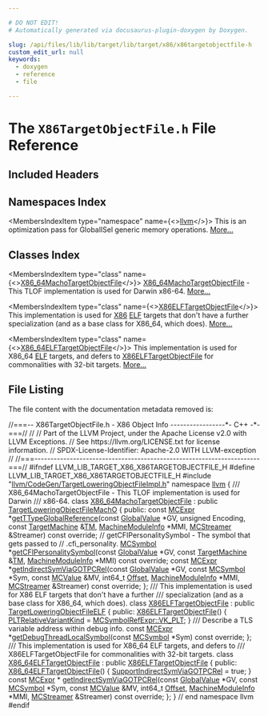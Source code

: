 ```yaml
---

# DO NOT EDIT!
# Automatically generated via docusaurus-plugin-doxygen by Doxygen.

slug: /api/files/lib/lib/target/lib/target/x86/x86targetobjectfile-h
custom_edit_url: null
keywords:
  - doxygen
  - reference
  - file

---
```





# The `X86TargetObjectFile.h` File Reference

<DoxygenPage pluginConfig={pluginConfig}>



## Included Headers

<IncludesList>
<IncludesListItem
  filePath="llvm/CodeGen/TargetLoweringObjectFileImpl.h"
  permalink="/docs/api/files/include/include/llvm/include/llvm/codegen/targetloweringobjectfileimpl-h"
  isLocal="true" />
</IncludesList>

## Namespaces Index

<MembersIndex>

<MembersIndexItem
  type="namespace"
  name={<><a href="/docs/api/namespaces/llvm">llvm</a></>}>
This is an optimization pass for GlobalISel generic memory operations. <a href="/docs/api/namespaces/llvm/#details">More...</a>
</MembersIndexItem>

</MembersIndex>

## Classes Index

<MembersIndex>

<MembersIndexItem
  type="class"
  name={<><a href="/docs/api/classes/llvm/x86-64machotargetobjectfile">X86_64MachoTargetObjectFile</a></>}>
<a href="/docs/api/classes/llvm/x86-64machotargetobjectfile">X86&#95;64MachoTargetObjectFile</a> - This TLOF implementation is used for Darwin x86-64. <a href="/docs/api/classes/llvm/x86-64machotargetobjectfile/#details">More...</a>
</MembersIndexItem>

<MembersIndexItem
  type="class"
  name={<><a href="/docs/api/classes/llvm/x86elftargetobjectfile">X86ELFTargetObjectFile</a></>}>
This implementation is used for <a href="/docs/api/namespaces/llvm/x86">X86</a> <a href="/docs/api/namespaces/llvm/elf">ELF</a> targets that don&#39;t have a further specialization (and as a base class for X86&#95;64, which does). <a href="/docs/api/classes/llvm/x86elftargetobjectfile/#details">More...</a>
</MembersIndexItem>

<MembersIndexItem
  type="class"
  name={<><a href="/docs/api/classes/llvm/x86-64elftargetobjectfile">X86_64ELFTargetObjectFile</a></>}>
This implementation is used for X86&#95;64 <a href="/docs/api/namespaces/llvm/elf">ELF</a> targets, and defers to <a href="/docs/api/classes/llvm/x86elftargetobjectfile">X86ELFTargetObjectFile</a> for commonalities with 32-bit targets. <a href="/docs/api/classes/llvm/x86-64elftargetobjectfile/#details">More...</a>
</MembersIndexItem>

</MembersIndex>


## File Listing

The file content with the documentation metadata removed is:

<ProgramListing>

<Link id="l00001" /><CodeLine lineNumber="1"><span class="doxyHighlightComment">//===-- X86TargetObjectFile.h - X86 Object Info -----------------&#42;- C++ -&#42;-===//</span></CodeLine>
<Link id="l00002" /><CodeLine lineNumber="2"><span class="doxyHighlightComment">//</span></CodeLine>
<Link id="l00003" /><CodeLine lineNumber="3"><span class="doxyHighlightComment">// Part of the LLVM Project, under the Apache License v2.0 with LLVM Exceptions.</span></CodeLine>
<Link id="l00004" /><CodeLine lineNumber="4"><span class="doxyHighlightComment">// See https://llvm.org/LICENSE.txt for license information.</span></CodeLine>
<Link id="l00005" /><CodeLine lineNumber="5"><span class="doxyHighlightComment">// SPDX-License-Identifier: Apache-2.0 WITH LLVM-exception</span></CodeLine>
<Link id="l00006" /><CodeLine lineNumber="6"><span class="doxyHighlightComment">//</span></CodeLine>
<Link id="l00007" /><CodeLine lineNumber="7"><span class="doxyHighlightComment">//===----------------------------------------------------------------------===//</span></CodeLine>
<Link id="l00008" /><CodeLine lineNumber="8"></CodeLine>
<Link id="l00009" /><CodeLine lineNumber="9"><span class="doxyHighlightPreprocessor">#ifndef LLVM&#95;LIB&#95;TARGET&#95;X86&#95;X86TARGETOBJECTFILE&#95;H</span></CodeLine>
<Link id="l00010" /><CodeLine lineNumber="10"><span class="doxyHighlightPreprocessor">#define LLVM&#95;LIB&#95;TARGET&#95;X86&#95;X86TARGETOBJECTFILE&#95;H</span></CodeLine>
<Link id="l00011" /><CodeLine lineNumber="11"></CodeLine>
<Link id="l00012" /><CodeLine lineNumber="12"><span class="doxyHighlightPreprocessor">#include &quot;<a href="/docs/api/files/include/include/llvm/include/llvm/codegen/targetloweringobjectfileimpl-h">llvm/CodeGen/TargetLoweringObjectFileImpl.h</a>&quot;</span></CodeLine>
<Link id="l00013" /><CodeLine lineNumber="13"></CodeLine>
<Link id="l00014" /><CodeLine lineNumber="14"><span class="doxyHighlightKeyword">namespace </span><span class="doxyHighlight"><a href="/docs/api/namespaces/llvm">llvm</a> &#123;</span></CodeLine>
<Link id="l00015" /><CodeLine lineNumber="15"></CodeLine>
<Link id="l00016" /><CodeLine lineNumber="16"><span class="doxyHighlightComment">  /// X86&#95;64MachoTargetObjectFile - This TLOF implementation is used for Darwin</span></CodeLine>
<Link id="l00017" /><CodeLine lineNumber="17"><span class="doxyHighlightComment">  /// x86-64.</span></CodeLine>
<Link id="l00018" /><CodeLine lineNumber="18" lineLink="/docs/api/classes/llvm/x86-64machotargetobjectfile"><span class="doxyHighlight">  </span><span class="doxyHighlightKeyword">class </span><span class="doxyHighlight"><a href="/docs/api/classes/llvm/x86-64machotargetobjectfile">X86&#95;64MachoTargetObjectFile</a> : </span><span class="doxyHighlightKeyword">public</span><span class="doxyHighlight"> <a href="/docs/api/classes/llvm/targetloweringobjectfilemacho/#ac5dc783f834157cbb7cd4ef5ee6db9a0">TargetLoweringObjectFileMachO</a> &#123;</span></CodeLine>
<Link id="l00019" /><CodeLine lineNumber="19"><span class="doxyHighlight">  </span><span class="doxyHighlightKeyword">public</span><span class="doxyHighlight">:</span></CodeLine>
<Link id="l00020" /><CodeLine lineNumber="20"><span class="doxyHighlight">    </span><span class="doxyHighlightKeyword">const</span><span class="doxyHighlight"> <a href="/docs/api/classes/llvm/mcexpr">MCExpr</a> &#42;<a href="/docs/api/classes/llvm/x86-64machotargetobjectfile/#a17558be02e5c14c099a7f347669a3132">getTTypeGlobalReference</a>(</span><span class="doxyHighlightKeyword">const</span><span class="doxyHighlight"> <a href="/docs/api/classes/llvm/globalvalue">GlobalValue</a> &#42;GV,</span></CodeLine>
<Link id="l00021" /><CodeLine lineNumber="21"><span class="doxyHighlight">                                          </span><span class="doxyHighlightKeywordType">unsigned</span><span class="doxyHighlight"> Encoding,</span></CodeLine>
<Link id="l00022" /><CodeLine lineNumber="22"><span class="doxyHighlight">                                          </span><span class="doxyHighlightKeyword">const</span><span class="doxyHighlight"> <a href="/docs/api/classes/llvm/targetmachine">TargetMachine</a> &amp;<a href="/docs/api/classes/llvm/targetloweringobjectfile/#a4ef15b6d500629e31fb3787b7a0d7bb0">TM</a>,</span></CodeLine>
<Link id="l00023" /><CodeLine lineNumber="23"><span class="doxyHighlight">                                          <a href="/docs/api/classes/llvm/machinemoduleinfo">MachineModuleInfo</a> &#42;MMI,</span></CodeLine>
<Link id="l00024" /><CodeLine lineNumber="24"><span class="doxyHighlight">                                          <a href="/docs/api/classes/llvm/mcstreamer">MCStreamer</a> &amp;Streamer) </span><span class="doxyHighlightKeyword">const override</span><span class="doxyHighlight">;</span></CodeLine>
<Link id="l00025" /><CodeLine lineNumber="25"></CodeLine>
<Link id="l00026" /><CodeLine lineNumber="26"><span class="doxyHighlight">    </span><span class="doxyHighlightComment">// getCFIPersonalitySymbol - The symbol that gets passed to</span></CodeLine>
<Link id="l00027" /><CodeLine lineNumber="27"><span class="doxyHighlight">    </span><span class="doxyHighlightComment">// .cfi&#95;personality.</span></CodeLine>
<Link id="l00028" /><CodeLine lineNumber="28"><span class="doxyHighlight">    <a href="/docs/api/classes/llvm/mcsymbol">MCSymbol</a> &#42;<a href="/docs/api/classes/llvm/x86-64machotargetobjectfile/#a49cd7c7407f001a8a28905c11d22b1e4">getCFIPersonalitySymbol</a>(</span><span class="doxyHighlightKeyword">const</span><span class="doxyHighlight"> <a href="/docs/api/classes/llvm/globalvalue">GlobalValue</a> &#42;GV,</span></CodeLine>
<Link id="l00029" /><CodeLine lineNumber="29"><span class="doxyHighlight">                                      </span><span class="doxyHighlightKeyword">const</span><span class="doxyHighlight"> <a href="/docs/api/classes/llvm/targetmachine">TargetMachine</a> &amp;<a href="/docs/api/classes/llvm/targetloweringobjectfile/#a4ef15b6d500629e31fb3787b7a0d7bb0">TM</a>,</span></CodeLine>
<Link id="l00030" /><CodeLine lineNumber="30"><span class="doxyHighlight">                                      <a href="/docs/api/classes/llvm/machinemoduleinfo">MachineModuleInfo</a> &#42;MMI) </span><span class="doxyHighlightKeyword">const override</span><span class="doxyHighlight">;</span></CodeLine>
<Link id="l00031" /><CodeLine lineNumber="31"></CodeLine>
<Link id="l00032" /><CodeLine lineNumber="32"><span class="doxyHighlight">    </span><span class="doxyHighlightKeyword">const</span><span class="doxyHighlight"> <a href="/docs/api/classes/llvm/mcexpr">MCExpr</a> &#42;<a href="/docs/api/classes/llvm/x86-64machotargetobjectfile/#abe4296cf38fa7bebb355865172c0acac">getIndirectSymViaGOTPCRel</a>(</span><span class="doxyHighlightKeyword">const</span><span class="doxyHighlight"> <a href="/docs/api/classes/llvm/globalvalue">GlobalValue</a> &#42;GV,</span></CodeLine>
<Link id="l00033" /><CodeLine lineNumber="33"><span class="doxyHighlight">                                            </span><span class="doxyHighlightKeyword">const</span><span class="doxyHighlight"> <a href="/docs/api/classes/llvm/mcsymbol">MCSymbol</a> &#42;Sym,</span></CodeLine>
<Link id="l00034" /><CodeLine lineNumber="34"><span class="doxyHighlight">                                            </span><span class="doxyHighlightKeyword">const</span><span class="doxyHighlight"> <a href="/docs/api/classes/llvm/mcvalue">MCValue</a> &amp;MV, int64&#95;t <a href="/docs/api/namespaces/llvm/#a05f5b9a11bdcc5feba62899f95dcf878a3134224cba2545bc57954d3b072aebb4">Offset</a>,</span></CodeLine>
<Link id="l00035" /><CodeLine lineNumber="35"><span class="doxyHighlight">                                            <a href="/docs/api/classes/llvm/machinemoduleinfo">MachineModuleInfo</a> &#42;MMI,</span></CodeLine>
<Link id="l00036" /><CodeLine lineNumber="36"><span class="doxyHighlight">                                            <a href="/docs/api/classes/llvm/mcstreamer">MCStreamer</a> &amp;Streamer) </span><span class="doxyHighlightKeyword">const override</span><span class="doxyHighlight">;</span></CodeLine>
<Link id="l00037" /><CodeLine lineNumber="37"><span class="doxyHighlight">  &#125;;</span></CodeLine>
<Link id="l00038" /><CodeLine lineNumber="38"></CodeLine>
<Link id="l00039" /><CodeLine lineNumber="39"><span class="doxyHighlightComment">  /// This implementation is used for X86 ELF targets that don&#39;t have a further</span></CodeLine>
<Link id="l00040" /><CodeLine lineNumber="40"><span class="doxyHighlightComment">  /// specialization (and as a base class for X86&#95;64, which does).</span></CodeLine>
<Link id="l00041" /><CodeLine lineNumber="41" lineLink="/docs/api/classes/llvm/x86elftargetobjectfile"><span class="doxyHighlight">  </span><span class="doxyHighlightKeyword">class </span><span class="doxyHighlight"><a href="/docs/api/classes/llvm/x86elftargetobjectfile/#a6afbb669f707221e6f260cd18ecbf2ed">X86ELFTargetObjectFile</a> : </span><span class="doxyHighlightKeyword">public</span><span class="doxyHighlight"> <a href="/docs/api/classes/llvm/targetloweringobjectfileelf/#a4d90e4287f4b1f4c7a0e9391000539c5">TargetLoweringObjectFileELF</a> &#123;</span></CodeLine>
<Link id="l00042" /><CodeLine lineNumber="42"><span class="doxyHighlight">  </span><span class="doxyHighlightKeyword">public</span><span class="doxyHighlight">:</span></CodeLine>
<Link id="l00043" /><CodeLine lineNumber="43" lineLink="/docs/api/classes/llvm/x86elftargetobjectfile/#a6afbb669f707221e6f260cd18ecbf2ed"><span class="doxyHighlight">    <a href="/docs/api/classes/llvm/x86elftargetobjectfile/#a6afbb669f707221e6f260cd18ecbf2ed">X86ELFTargetObjectFile</a>() &#123;</span></CodeLine>
<Link id="l00044" /><CodeLine lineNumber="44"><span class="doxyHighlight">      <a href="/docs/api/classes/llvm/targetloweringobjectfileelf/#aeb52d995234fdf6809487cc889727516">PLTRelativeVariantKind</a> = <a href="/docs/api/classes/llvm/mcsymbolrefexpr/#a5c463f6352570ee778c35c40949c4985ab5951d4b3308f406e60e2bf743b14ca4">MCSymbolRefExpr::VK&#95;PLT</a>;</span></CodeLine>
<Link id="l00045" /><CodeLine lineNumber="45"><span class="doxyHighlight">    &#125;</span></CodeLine>
<Link id="l00046" /><CodeLine lineNumber="46"><span class="doxyHighlightComment">    /// Describe a TLS variable address within debug info.</span></CodeLine>
<Link id="l00047" /><CodeLine lineNumber="47"><span class="doxyHighlight">    </span><span class="doxyHighlightKeyword">const</span><span class="doxyHighlight"> <a href="/docs/api/classes/llvm/mcexpr">MCExpr</a> &#42;<a href="/docs/api/classes/llvm/x86elftargetobjectfile/#a98e6b09f214872dfea075356cab62e87">getDebugThreadLocalSymbol</a>(</span><span class="doxyHighlightKeyword">const</span><span class="doxyHighlight"> <a href="/docs/api/classes/llvm/mcsymbol">MCSymbol</a> &#42;Sym) </span><span class="doxyHighlightKeyword">const override</span><span class="doxyHighlight">;</span></CodeLine>
<Link id="l00048" /><CodeLine lineNumber="48"><span class="doxyHighlight">  &#125;;</span></CodeLine>
<Link id="l00049" /><CodeLine lineNumber="49"></CodeLine>
<Link id="l00050" /><CodeLine lineNumber="50"><span class="doxyHighlightComment">  /// This implementation is used for X86&#95;64 ELF targets, and defers to</span></CodeLine>
<Link id="l00051" /><CodeLine lineNumber="51"><span class="doxyHighlightComment">  /// X86ELFTargetObjectFile for commonalities with 32-bit targets.</span></CodeLine>
<Link id="l00052" /><CodeLine lineNumber="52" lineLink="/docs/api/classes/llvm/x86-64elftargetobjectfile"><span class="doxyHighlight">  </span><span class="doxyHighlightKeyword">class </span><span class="doxyHighlight"><a href="/docs/api/classes/llvm/x86-64elftargetobjectfile/#a5e8f95e4147907fdfff44e082a5f5248">X86&#95;64ELFTargetObjectFile</a> : </span><span class="doxyHighlightKeyword">public</span><span class="doxyHighlight"> <a href="/docs/api/classes/llvm/x86elftargetobjectfile/#a6afbb669f707221e6f260cd18ecbf2ed">X86ELFTargetObjectFile</a> &#123;</span></CodeLine>
<Link id="l00053" /><CodeLine lineNumber="53"><span class="doxyHighlight">  </span><span class="doxyHighlightKeyword">public</span><span class="doxyHighlight">:</span></CodeLine>
<Link id="l00054" /><CodeLine lineNumber="54" lineLink="/docs/api/classes/llvm/x86-64elftargetobjectfile/#a5e8f95e4147907fdfff44e082a5f5248"><span class="doxyHighlight">    <a href="/docs/api/classes/llvm/x86-64elftargetobjectfile/#a5e8f95e4147907fdfff44e082a5f5248">X86&#95;64ELFTargetObjectFile</a>() &#123; <a href="/docs/api/classes/llvm/targetloweringobjectfile/#a2591aeb850ebb8374e27efd823bda866">SupportIndirectSymViaGOTPCRel</a> = </span><span class="doxyHighlightKeyword">true</span><span class="doxyHighlight">; &#125;</span></CodeLine>
<Link id="l00055" /><CodeLine lineNumber="55"></CodeLine>
<Link id="l00056" /><CodeLine lineNumber="56"><span class="doxyHighlight">    </span><span class="doxyHighlightKeyword">const</span><span class="doxyHighlight"> <a href="/docs/api/classes/llvm/mcexpr">MCExpr</a> &#42;</span></CodeLine>
<Link id="l00057" /><CodeLine lineNumber="57"><span class="doxyHighlight">    <a href="/docs/api/classes/llvm/x86-64elftargetobjectfile/#a7fade16e9dc1ebc9b6974b12857f5abe">getIndirectSymViaGOTPCRel</a>(</span><span class="doxyHighlightKeyword">const</span><span class="doxyHighlight"> <a href="/docs/api/classes/llvm/globalvalue">GlobalValue</a> &#42;GV, </span><span class="doxyHighlightKeyword">const</span><span class="doxyHighlight"> <a href="/docs/api/classes/llvm/mcsymbol">MCSymbol</a> &#42;Sym,</span></CodeLine>
<Link id="l00058" /><CodeLine lineNumber="58"><span class="doxyHighlight">                              </span><span class="doxyHighlightKeyword">const</span><span class="doxyHighlight"> <a href="/docs/api/classes/llvm/mcvalue">MCValue</a> &amp;MV, int64&#95;t <a href="/docs/api/namespaces/llvm/#a05f5b9a11bdcc5feba62899f95dcf878a3134224cba2545bc57954d3b072aebb4">Offset</a>,</span></CodeLine>
<Link id="l00059" /><CodeLine lineNumber="59"><span class="doxyHighlight">                              <a href="/docs/api/classes/llvm/machinemoduleinfo">MachineModuleInfo</a> &#42;MMI,</span></CodeLine>
<Link id="l00060" /><CodeLine lineNumber="60"><span class="doxyHighlight">                              <a href="/docs/api/classes/llvm/mcstreamer">MCStreamer</a> &amp;Streamer) </span><span class="doxyHighlightKeyword">const override</span><span class="doxyHighlight">;</span></CodeLine>
<Link id="l00061" /><CodeLine lineNumber="61"><span class="doxyHighlight">  &#125;;</span></CodeLine>
<Link id="l00062" /><CodeLine lineNumber="62"></CodeLine>
<Link id="l00063" /><CodeLine lineNumber="63"><span class="doxyHighlight">&#125; </span><span class="doxyHighlightComment">// end namespace llvm</span></CodeLine>
<Link id="l00064" /><CodeLine lineNumber="64"></CodeLine>
<Link id="l00065" /><CodeLine lineNumber="65"><span class="doxyHighlightPreprocessor">#endif</span></CodeLine>

</ProgramListing>


</DoxygenPage>
